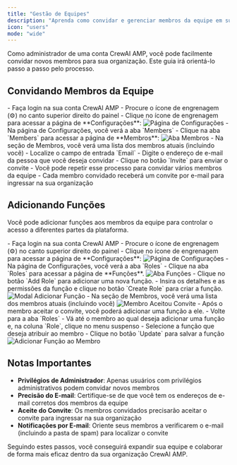 ```yaml
---
title: "Gestão de Equipes"
description: "Aprenda como convidar e gerenciar membros da equipe em sua organização CrewAI AMP"
icon: "users"
mode: "wide"
---
```


Como administrador de uma conta CrewAI AMP, você pode facilmente convidar novos membros para sua organização. Este guia irá orientá-lo passo a passo pelo processo.

## Convidando Membros da Equipe

<Steps>
    <Step title="Acesse a Página de Configurações">
        - Faça login na sua conta CrewAI AMP
        - Procure o ícone de engrenagem (⚙️) no canto superior direito do painel
        - Clique no ícone de engrenagem para acessar a página de **Configurações**:
            <Frame>
                <img src="/images/enterprise/settings-page.png" alt="Página de Configurações" />
            </Frame>
    </Step>
    <Step title="Navegue até a Seção de Membros">
        - Na página de Configurações, você verá a aba `Members`
        - Clique na aba `Members` para acessar a página de **Membros**:
            <Frame>
                <img src="/images/enterprise/members-tab.png" alt="Aba Membros" />
            </Frame>
    </Step>
    <Step title="Convidar Novos Membros">
        - Na seção de Membros, você verá uma lista dos membros atuais (incluindo você)
        - Localize o campo de entrada `Email`
        - Digite o endereço de e-mail da pessoa que você deseja convidar
        - Clique no botão `Invite` para enviar o convite
    </Step>
    <Step title="Repita Conforme Necessário">
        - Você pode repetir esse processo para convidar vários membros da equipe
        - Cada membro convidado receberá um convite por e-mail para ingressar na sua organização
    </Step>
</Steps>

## Adicionando Funções

Você pode adicionar funções aos membros da equipe para controlar o acesso a diferentes partes da plataforma.

<Steps>
    <Step title="Acesse a Página de Configurações">
        - Faça login na sua conta CrewAI AMP
        - Procure o ícone de engrenagem (⚙️) no canto superior direito do painel
        - Clique no ícone de engrenagem para acessar a página de **Configurações**:
            <Frame>
                <img src="/images/enterprise/settings-page.png" alt="Página de Configurações" />
            </Frame>
    </Step>
    <Step title="Navegue até a Seção de Funções">
        - Na página de Configurações, você verá a aba `Roles`
        - Clique na aba `Roles` para acessar a página de **Funções**.
            <Frame>
                <img src="/images/enterprise/roles-tab.png" alt="Aba Funções" />
            </Frame>
        - Clique no botão `Add Role` para adicionar uma nova função.
        - Insira os detalhes e as permissões da função e clique no botão `Create Role` para criar a função.
            <Frame>
                <img src="/images/enterprise/add-role-modal.png" alt="Modal Adicionar Função" />
            </Frame>
    </Step>
    <Step title="Adicionar Funções aos Membros">
        - Na seção de Membros, você verá uma lista dos membros atuais (incluindo você)
           <Frame>
                <img src="/images/enterprise/member-accepted-invitation.png" alt="Membro Aceitou Convite" />
           </Frame>
        - Após o membro aceitar o convite, você poderá adicionar uma função a ele.
        - Volte para a aba `Roles`
        - Vá até o membro ao qual deseja adicionar uma função e, na coluna `Role`, clique no menu suspenso
        - Selecione a função que deseja atribuir ao membro
        - Clique no botão `Update` para salvar a função
            <Frame>
                <img src="/images/enterprise/assign-role.png" alt="Adicionar Função ao Membro" />
            </Frame>
    </Step>
</Steps>

## Notas Importantes

- **Privilégios de Administrador**: Apenas usuários com privilégios administrativos podem convidar novos membros
- **Precisão do E-mail**: Certifique-se de que você tem os endereços de e-mail corretos dos membros da equipe
- **Aceite do Convite**: Os membros convidados precisarão aceitar o convite para ingressar na sua organização
- **Notificações por E-mail**: Oriente seus membros a verificarem o e-mail (incluindo a pasta de spam) para localizar o convite

Seguindo estes passos, você conseguirá expandir sua equipe e colaborar de forma mais eficaz dentro da sua organização CrewAI AMP.
